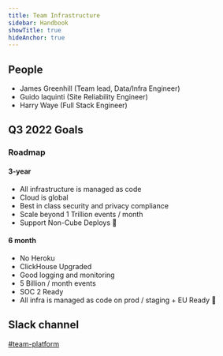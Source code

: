 ```yaml
---
title: Team Infrastructure
sidebar: Handbook
showTitle: true
hideAnchor: true
---
```


## People

- James Greenhill (Team lead, Data/Infra Engineer)
- Guido Iaquinti (Site Reliability Engineer)
- Harry Waye (Full Stack Engineer)

<Mission />

## Q3 2022 Goals

<Objectives />
  
### Roadmap

#### 3-year

- All infrastructure is managed as code
- Cloud is global
- Best in class security and privacy compliance
- Scale beyond 1 Trillion events / month
- Support Non-Cube Deploys 🤖

#### 6 month

- No Heroku
- ClickHouse Upgraded
- Good logging and monitoring
- 5 Billion / month events
- SOC 2 Ready
- All infra is managed as code on prod / staging + EU Ready 🎈

## Slack channel

[#team-platform](https://posthog.slack.com/archives/C01MM7VT7MG)
